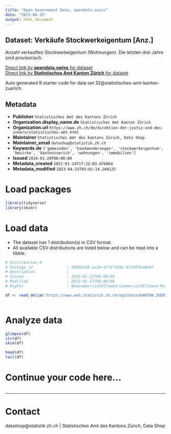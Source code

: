 ```yaml
---
title: "Open Government Data, opendata.swiss"
date: "2023-04-25"
output: html_document
---
```


## Dataset: Verkäufe Stockwerkeigentum [Anz.]

Anzahl verkauftes Stockwerkeigentum (Wohnungen). Die letzten drei Jahre sind provisorisch.

[Direct link by **opendata.swiss** for dataset](https://opendata.swiss/de/dataset/verkaufe-stockwerkeigentum-anz)<br>
[Direct link by **Statistisches Amt Kanton Zürich** for dataset](https://www.zh.ch/de/politik-staat/gemeinden/gemeindeportraet.html)

Auto generated R starter code for data set 32@statistisches-amt-kanton-zuerich.

## Metadata

- **Publisher** `Statistisches Amt des Kantons Zürich`
- **Organization.display_name.de** `Statistisches Amt Kanton Zürich`
- **Organization.url** `https://www.zh.ch/de/direktion-der-justiz-und-des-innern/statistisches-amt.html`
- **Maintainer** `Statistisches Amt des Kantons Zürich, Data Shop`
- **Maintainer_email** `datashop@statistik.zh.ch`
- **Keywords.de** `['gemeinden', 'handaenderungen', 'stockwerkeigentum', 'bezirke', 'kantonzuerich', 'wohnungen', 'immobilien']`
- **Issued** `2016-01-20T00:00:00`
- **Metadata_created** `2021-01-14T17:22:03.976864`
- **Metadata_modified** `2023-04-25T03:01:14.249125`


# Load packages

```r

library(tidyverse)
library(skimr)

```

# Load data

-   The dataset has 1 distribution(s) in CSV format.
-   All available CSV distributions are listed below and can be read into a tibble.

```r

# Distribution 0
# Package_id               : 20b6b188-ea20-4f7d-9181-473507ea0e07
# Description              : 
# Issued                   : 2016-01-21T00:00:00
# Modified                 : 2022-05-17T00:00:00
# Rights                   : NonCommercialAllowed-CommercialAllowed-ReferenceRequired

df <- read_delim('https://www.web.statistik.zh.ch/ogd/data/KANTON_ZUERICH_193.csv')



```

# Analyze data

```r

glimpse(df)
str(df)
skim(df)

head(df)
tail(df)

```

# Continue your code here...

```r

```

------------------------------------------------------------------------

# Contact

datashop@statistik.zh.ch | Statistisches Amt des Kantons Zürich, Data Shop
